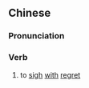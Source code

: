 {{also|叹惋}}
==Chinese==
{{zh-forms|s=叹惋}}

===Pronunciation===
{{zh-pron
|m=tàn惋
|cat=v
}}

===Verb===
{{zh-verb}}

# {{lb|zh|literary}} to [[sigh]] [[with]] [[regret]]